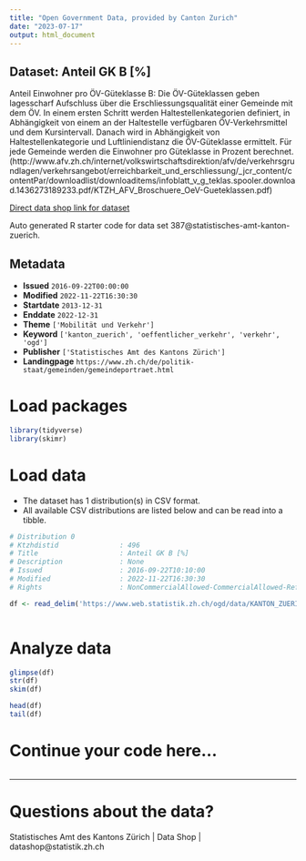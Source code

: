 ```yaml
---
title: "Open Government Data, provided by Canton Zurich"
date: "2023-07-17"
output: html_document
---
```


## Dataset: Anteil GK B [%]

Anteil Einwohner pro ÖV-Güteklasse B: Die ÖV-Güteklassen geben lagesscharf Aufschluss über die Erschliessungsqualität einer Gemeinde mit dem ÖV. In einem ersten Schritt werden Haltestellenkategorien definiert, in Abhängigkeit von einem an der Haltestelle verfügbaren ÖV-Verkehrsmittel und dem Kursintervall.  Danach wird in Abhängigkeit von Haltestellenkategorie und Luftliniendistanz die ÖV-Güteklasse ermittelt. Für jede Gemeinde werden die Einwohner pro Güteklasse in Prozent berechnet. (http://www.afv.zh.ch/internet/volkswirtschaftsdirektion/afv/de/verkehrsgrundlagen/verkehrsangebot/erreichbarkeit_und_erschliessung/_jcr_content/contentPar/downloadlist/downloaditems/infoblatt_v_g_teklas.spooler.download.1436273189233.pdf/KTZH_AFV_Broschuere_OeV-Gueteklassen.pdf)

[Direct data shop link for dataset](https://www.zh.ch/de/politik-staat/opendata.html#/datasets/387@statistisches-amt-kanton-zuerich)

Auto generated R starter code for data set 387@statistisches-amt-kanton-zuerich.

## Metadata

- **Issued** `2016-09-22T00:00:00`
- **Modified** `2022-11-22T16:30:30`
- **Startdate** `2013-12-31`
- **Enddate** `2022-12-31`
- **Theme** `['Mobilität und Verkehr']`
- **Keyword** `['kanton_zuerich', 'oeffentlicher_verkehr', 'verkehr', 'ogd']`
- **Publisher** `['Statistisches Amt des Kantons Zürich']`
- **Landingpage** `https://www.zh.ch/de/politik-staat/gemeinden/gemeindeportraet.html`


# Load packages

```r

library(tidyverse)
library(skimr)

```

# Load data

-   The dataset has 1 distribution(s) in CSV format.
-   All available CSV distributions are listed below and can be read into a tibble.

```r

# Distribution 0
# Ktzhdistid               : 496
# Title                    : Anteil GK B [%]
# Description              : None
# Issued                   : 2016-09-22T10:10:00
# Modified                 : 2022-11-22T16:30:30
# Rights                   : NonCommercialAllowed-CommercialAllowed-ReferenceRequired

df <- read_delim('https://www.web.statistik.zh.ch/ogd/data/KANTON_ZUERICH_822.csv')



```

# Analyze data

```r

glimpse(df)
str(df)
skim(df)

head(df)
tail(df)

```

# Continue your code here...

```r

```

------------------------------------------------------------------------

# Questions about the data?

Statistisches Amt des Kantons Zürich | Data Shop | datashop@statistik.zh.ch
